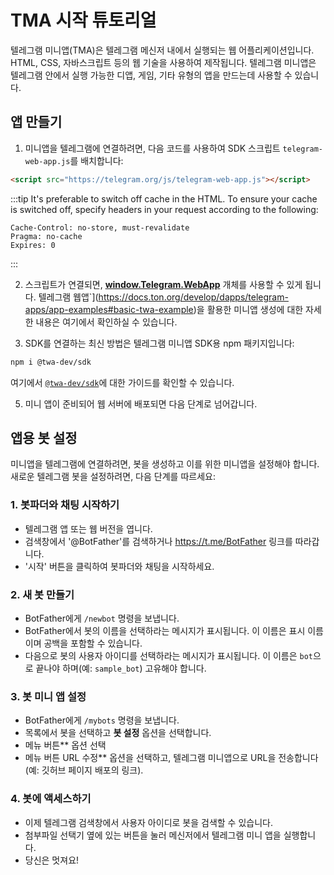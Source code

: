 # TMA 시작 튜토리얼

텔레그램 미니앱(TMA)은 텔레그램 메신저 내에서 실행되는 웹 어플리케이션입니다. HTML, CSS, 자바스크립트 등의 웹 기술을 사용하여 제작됩니다. 텔레그램 미니앱은 텔레그램 안에서 실행 가능한 디앱, 게임, 기타 유형의 앱을 만드는데 사용할 수 있습니다.

## 앱 만들기

1. 미니앱을 텔레그램에 연결하려면, 다음 코드를 사용하여 SDK 스크립트 `telegram-web-app.js`를 배치합니다:

```html
<script src="https://telegram.org/js/telegram-web-app.js"></script>
```

:::tip
It's preferable to switch off cache in the HTML. To ensure your cache is switched off, specify headers in your request according to the following:

```curl
Cache-Control: no-store, must-revalidate
Pragma: no-cache
Expires: 0
```

:::

2. 스크립트가 연결되면, **[window.Telegram.WebApp](https://core.telegram.org/bots/webapps#initializing-web-apps)** 개체를 사용할 수 있게 됩니다. 텔레그램 웹앱\`](https://docs.ton.org/develop/dapps/telegram-apps/app-examples#basic-twa-example)을 활용한 미니앱 생성에 대한 자세한 내용은 여기에서 확인하실 수 있습니다.

3. SDK를 연결하는 최신 방법은 텔레그램 미니앱 SDK용 npm 패키지입니다:

```bash npm2yarn
npm i @twa-dev/sdk
```

여기에서 [`@twa-dev/sdk`](https://docs.ton.org/develop/dapps/telegram-apps/app-examples#modern-twa-example)에 대한 가이드를 확인할 수 있습니다.

5. 미니 앱이 준비되어 웹 서버에 배포되면 다음 단계로 넘어갑니다.

## 앱용 봇 설정

미니앱을 텔레그램에 연결하려면, 봇을 생성하고 이를 위한 미니앱을 설정해야 합니다. 새로운 텔레그램 봇을 설정하려면, 다음 단계를 따르세요:

### 1. 봇파더와 채팅 시작하기

- 텔레그램 앱 또는 웹 버전을 엽니다.
- 검색창에서 '@BotFather'를 검색하거나 <https://t.me/BotFather> 링크를 따라갑니다.
- '시작' 버튼을 클릭하여 봇파더와 채팅을 시작하세요.

### 2. 새 봇 만들기

- BotFather에게 `/newbot` 명령을 보냅니다.
- BotFather에서 봇의 이름을 선택하라는 메시지가 표시됩니다. 이 이름은 표시 이름이며 공백을 포함할 수 있습니다.
- 다음으로 봇의 사용자 아이디를 선택하라는 메시지가 표시됩니다. 이 이름은 `bot`으로 끝나야 하며(예: `sample_bot`) 고유해야 합니다.

### 3. 봇 미니 앱 설정

- BotFather에게 `/mybots` 명령을 보냅니다.
- 목록에서 봇을 선택하고 **봇 설정** 옵션을 선택합니다.
- 메뉴 버튼\*\* 옵션 선택
- 메뉴 버튼 URL 수정\*\* 옵션을 선택하고, 텔레그램 미니앱으로 URL을 전송합니다 (예: 깃허브 페이지 배포의 링크).

### 4. 봇에 액세스하기

- 이제 텔레그램 검색창에서 사용자 아이디로 봇을 검색할 수 있습니다.
- 첨부파일 선택기 옆에 있는 버튼을 눌러 메신저에서 텔레그램 미니 앱을 실행합니다.
- 당신은 멋져요!

